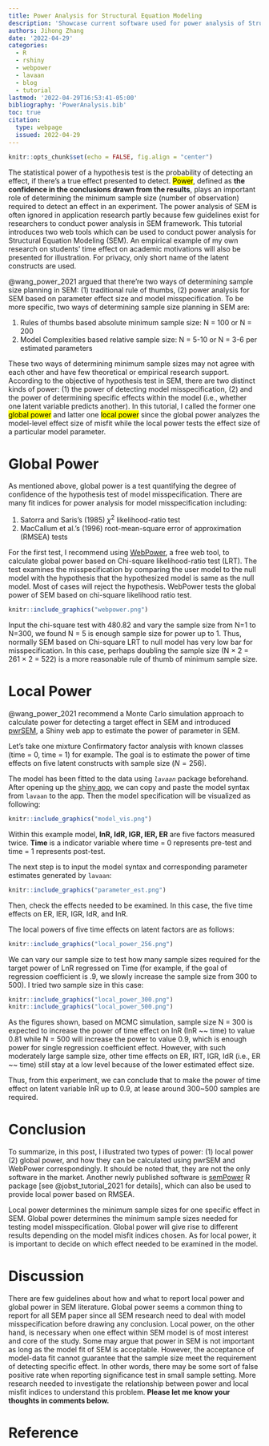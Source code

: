 ```yaml
---
title: Power Analysis for Structural Equation Modeling
description: 'Showcase current software used for power analysis of Structural Equation Modeling'
authors: Jihong Zhang
date: '2022-04-29'
categories:
  - R
  - rshiny
  - webpower
  - lavaan
  - blog
  - tutorial
lastmod: '2022-04-29T16:53:41-05:00'
bibliography: 'PowerAnalysis.bib'
toc: true
citation:
  type: webpage
  issued: 2022-04-29
---
```


```r
knitr::opts_chunk$set(echo = FALSE, fig.align = "center")
```

The statistical power of a hypothesis test is the probability of detecting an effect, if there's a true effect presented to detect. <mark>Power</mark>, defined as **the confidence in the conclusions drawn from the results**, plays an important role of determining the minimum sample size (number of observation) required to detect an effect in an experiment. The power analysis of SEM is often ignored in application research partly because few guidelines exist for researchers to conduct power analysis in SEM framework. This tutorial introduces two web tools which can be used to conduct power analysis for Structural Equation Modeling (SEM). An empirical example of my own research on students' time effect on academic motivations will also be presented for illustration. For privacy, only short name of the latent constructs are used.

@wang_power_2021 argued that there're two ways of determining sample size planning in SEM: (1) traditional rule of thumbs, (2) power analysis for SEM based on parameter effect size and model misspecification. To be more specific, two ways of determining sample size planning in SEM are:

1.  Rules of thumbs based absolute minimum sample size: N = 100 or N = 200
2.  Model Complexities based relative sample size: N = 5-10 or N = 3-6 per estimated parameters

These two ways of determining minimum sample sizes may not agree with each other and have few theoretical or empirical research support. According to the objective of hypothesis test in SEM, there are two distinct kinds of power: (1) the power of detecting model misspecification, (2) and the power of determining specific effects within the model (i.e., whether one latent variable predicts another). In this tutorial, I called the former one <mark>global power</mark> and latter one <mark>local power</mark> since the global power analyzes the model-level effect size of misfit while the local power tests the effect size of a particular model parameter.

# Global Power

As mentioned above, global power is a test quantifying the degree of confidence of the hypothesis test of model misspecification. There are many fit indices for power analysis for model misspecification including:

1.  Satorra and Saris's (1985) $\chi^2$ likelihood-ratio test
2.  MacCallum et al.'s (1996) root-mean-square error of approximation (RMSEA) tests

For the first test, I recommend using [WebPower](https://webpower.psychstat.org/models/sem02/), a free web tool, to calculate global power based on Chi-square likelihood-ratio test (LRT). The test examines the misspecification by comparing the user model to the null model with the hypothesis that the hypothesized model is same as the null model. Most of cases will reject the hypothesis. WebPower tests the global power of SEM based on chi-square likelihood ratio test.

```r
knitr::include_graphics("webpower.png")
```

Input the chi-square test with 480.82 and vary the sample size from N=1 to N=300, we found N = 5 is enough sample size for power up to 1. Thus, normally SEM based on Chi-square LRT to null model has very low bar for misspecification. In this case, perhaps doubling the sample size (N $\times$ 2 = 261 $\times$ 2 = 522) is a more reasonable rule of thumb of minimum sample size.

# Local Power

@wang_power_2021 recommend a Monte Carlo simulation approach to calculate power for detecting a target effect in SEM and introduced [pwrSEM](http://yilinandrewang.shinyapps.io/pwrSEM/), a Shiny web app to estimate the power of parameter in SEM.

Let's take one mixture Confirmatory factor analysis with known classes (time = 0, time = 1) for example. The goal is to estimate the power of time effects on five latent constructs with sample size ($N = 256$).

The model has been fitted to the data using *`lavaan`* package beforehand. After opening up the [shiny app](https://yilinandrewang.shinyapps.io/pwrSEM/), we can copy and paste the model syntax from `lavaan` to the app. Then the model specification will be visualized as following:

```r
knitr::include_graphics("model_vis.png")
```

Within this example model, **InR, IdR, IGR, IER, ER** are five factors measured twice. **Time** is a indicator variable where time = 0 represents pre-test and time = 1 represents post-test.

The next step is to input the model syntax and corresponding parameter estimates generated by `lavaan`:

```r
knitr::include_graphics("parameter_est.png")
```

Then, check the effects needed to be examined. In this case, the five time effects on ER, IER, IGR, IdR, and InR.

The local powers of five time effects on latent factors are as follows:

```r
knitr::include_graphics("local_power_256.png")
```

We can vary our sample size to test how many sample sizes required for the target power of LnR regressed on Time (for example, if the goal of regression coefficient is .9, we slowly increase the sample size from 300 to 500). I tried two sample size in this case:

```r
knitr::include_graphics("local_power_300.png")
knitr::include_graphics("local_power_500.png")
```

As the figures shown, based on MCMC simulation, sample size N = 300 is expected to increase the power of time effect on InR (InR \~\~ time) to value 0.81 while N = 500 will increase the power to value 0.9, which is enough power for single regression coefficient effect. However, with such moderately large sample size, other time effects on ER, IRT, IGR, IdR (i.e., ER \~\~ time) still stay at a low level because of the lower estimated effect size.

Thus, from this experiment, we can conclude that to make the power of time effect on latent variable InR up to 0.9, at lease around 300\~500 samples are required.

# Conclusion

To summarize, in this post, I illustrated two types of power: (1) local power (2) global power, and how they can be calculated using pwrSEM and WebPower correspondingly. It should be noted that, they are not the only software in the market. Another newly published software is [semPower](https://cran.r-project.org/web/packages/semPower/vignettes/semPower.pdf) R package [see @jobst_tutorial_2021 for details], which can also be used to provide local power based on RMSEA.

Local power determines the minimum sample sizes for one specific effect in SEM. Global power determines the minimum sample sizes needed for testing model misspecification. Global power will give rise to different results depending on the model misfit indices chosen. As for local power, it is important to decide on which effect needed to be examined in the model.

# Discussion

There are few guidelines about how and what to report local power and global power in SEM literature. Global power seems a common thing to report for all SEM paper since all SEM research need to deal with model misspecification before drawing any conclusion. Local power, on the other hand, is necessary when one effect within SEM model is of most interest and core of the study. Some may argue that power in SEM is not important as long as the model fit of SEM is acceptable. However, the acceptance of model-data fit cannot guarantee that the sample size meet the requirement of detecting specific effect. In other words, there may be some sort of false positive rate when reporting significance test in small sample setting. More research needed to investigate the relationship between power and local misfit indices to understand this problem. **Please let me know your thoughts in comments below.**

# Reference
